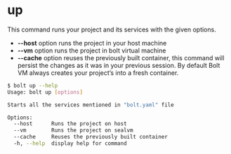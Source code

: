 
<Meta pageTitle="up | bolt-framework" description="Run Docker containers, child processes, or even encapsulate your entire project within a VM, all under one unified API." />





# up

This command runs your project and its services with the given options.

- **--host** option runs the project in your host machine
- **--vm** option runs the project in bolt virtual machine
- **--cache** option reuses the previously built container, this command will persist the changes as it was in your previous session. By default Bolt VM always creates your project’s into a fresh container.

```bash
$ bolt up --help
Usage: bolt up [options]

Starts all the services mentioned in "bolt.yaml" file

Options:
  --host      Runs the project on host
  --vm        Runs the project on sealvm
  --cache     Reuses the previously built container
  -h, --help  display help for command
```
